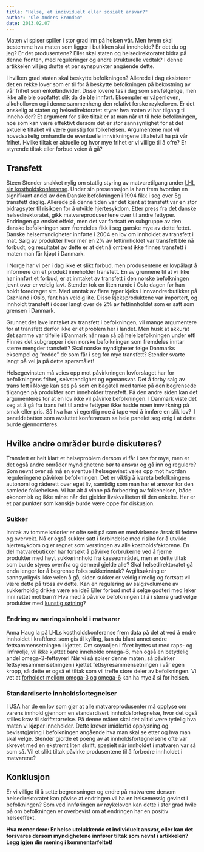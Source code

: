 ```yaml
---
title: "Helse, et individuelt eller sosialt ansvar?"
author: "Ole Anders Brøndbo"
date: 2013.02.07
---
```


Maten vi spiser spiller i stor grad inn på helsen vår. Men hvem skal bestemme hva maten som ligger i butikken skal inneholde? Er det du og jeg? Er det produsentene? Eller skal staten og helsedirektoratet bidra på denne fronten, med reguleringer og andre strukturelle vedtak? I denne artikkelen vil jeg drøfte et par synspunkter angående dette.

I hvilken grad staten skal beskytte befolkningen? Allerede i dag eksisterer det en rekke lover som er til for å beskytte befolkningen på bekostning av vår frihet som enkeltindivider. Disse lovene tas i dag som selvfølgelige, men ikke alle ble oppfattet slik da de ble innført. Eksempler er våpenloven, alkoholloven og i denne sammenheng den relativt ferske røykeloven. Er det ønskelig at staten og helsedirektoratet styrer hva maten vi har tilgang til inneholder? Et argument for slike tiltak er at man når ut til hele befolkningen, noe som kan være effektivt dersom det er stor sannsynlighet for at det aktuelle tiltaket vil være gunstig for folkehelsen. Argumentene mot vil hovedsakelig omhandle de eventuelle innvirkningene tiltaketvil ha på vår frihet. Hvilke tiltak er aktuelle og hvor mye frihet er vi villige til å ofre? Er styrende tiltak eller forbud veien å gå?

## Transfett

Steen Stender snakket nylig om statlig styring av matvaretilgang under [LHL sin kostholdskonferanse](ldl-konferanse-2013.qmd). Under sin presentasjon la han frem hvordan en signifikant andel av den Danske befolkningen i 1994 fikk i seg over 5g transfett daglig. Allerede på denne tiden var det kjent at transfett var en stor bidragsyter til risikoen for å utvikle hjertesykdom. Etter press fra det danske helsedirektoratet, gikk matvareprodusentene over til andre fettyper. Endringen ga ønsket effekt, men det var fortsatt en subgruppe av den danske befolkningen som fremdeles fikk i seg ganske mye av dette fettet. Danske helsemyndigheter innførte i 2004 en lov om innholdet av transfett i mat. Salg av produkter hvor mer en 2% av fettinnholdet var transfett ble nå forbudt, og resultatet av dette er at det nå omtrent ikke finnes transfett i maten man får kjøpt i Danmark.

I Norge har vi per i dag ikke et slikt forbud, men produsentene er lovpålagt å informere om et produkt inneholder transfett. En av grunnene til at vi ikke har innført et forbud, er at inntaket av transfett i den norske befolkningen jevnt over er veldig lavt. Stender tok en liten runde i Oslo dagen før han holdt foredraget sitt. Med unntak av flere typer kjeks i innvandrerbutikker på Grønland i Oslo, fant han veldig lite. Disse kjeksproduktene var importert, og innholdt transfett i doser langt over de 2% av fettinnholdet som er satt som grensen i Danmark.

Grunnet det lave inntaket av transfett i befolkningen, vil mange argumentere for at transfett derfor ikke er et problem her i landet. Men husk at akkurat det samme var tilfelle i Danmark når man så på hele befolkningen under ett! Finnes det subgrupper i den norske befolkningen som fremdeles inntar større mengder transfett? Skal norske myndigheter følge Danmarks eksempel og ”redde” de som får i seg for mye transfett? Stender svarte langt på vei ja på dette spørsmålet!

Helsegevinsten må veies opp mot påvirkningen lovforslaget har for befolkningens frihet, selvstendighet og egenansvar. Det å forby salg av trans fett i Norge kan ses på som en bagatell med tanke på den begrensede tilgangen på produkter som inneholder transfett. På den andre siden kan det argumenteres for at en lov ikke vil påvirke befolkningen. I Danmark viste det seg at å gå fra trans fett til andre fettyper ikke hadde noen innvirkning på smak eller pris. Så hva har vi egentlig noe å tape ved å innføre en slik lov?  I paneldebatten som avsluttet konferansen sa hele panelet seg enig i at dette burde gjennomføres.

## Hvilke andre områder burde diskuteres?

Transfett er helt klart et helseproblem dersom vi får i oss for mye, men er det også andre områder myndighetene bør ta ansvar og gå inn og regulere? Som nevnt over så må en eventuell helsegevinst veies opp mot hvordan reguleringene påvirker befolkningen. Det er viktig å ivareta befolkningens autonomi og råderett over eget liv, samtidig som man har et ansvar for den samlede folkehelsen. Vi har alt å vinne på forbedring av folkehelsen, både økonomisk og ikke minst når det gjelder livskvaliteten til den enkelte. Her er et par punkter som kanskje burde være oppe for diskusjon.

### Sukker

Inntak av tomme kalorier er ofte sett på som en medvirkende årsak til fedme og overvekt. Nå er også sukker satt i forbindelse med risiko for å utvikle hjertesykdom og er regnet som verstingen av alle kostholdsfaktorene. En del matvarebutikker har forsøkt å påvirke forbrukerne ved å fjerne produkter med høyt sukkerinnhold fra kasseområdet, men er dette tiltak som burde styres ovenfra og dermed gjelde alle? Skal helsedirektoratet gå enda lenger for å begrense folks sukkerinntak? Avgiftsøkning er sannsynligvis ikke veien å gå, siden sukker er veldig rimelig og fortsatt vil være dette på tross av dette. Kan en regulering av salgsvolumene av sukkerholdig drikke være en ide? Eller forbud mot å selge godteri med leker inni rettet mot barn? Hva med å påvirke befolkningen til å i større grad velge produkter med [kunstig søtning](sotstoffer.qmd)?

### Endring av næringsinnhold i matvarer

Anna Haug la på LHLs kostholdskonferanse frem data på det at ved å endre innholdet i kraftforet som gis til kylling, kan du blant annet endre fettsammensetningen i kjøttet. Om soyaoljen i fôret byttes ut med raps- og linfrøolje, vil ikke kjøttet bare inneholde omega-6, men også en betydelig andel omega-3-fettsyrer! Når vi så spiser denne maten, så påvirker fettsyresammensetningen i kjøttet fettsyresammensetningen i vår egen kropp, så dette er også et tiltak som vil treffe store deler av befolkningen. Vi vet at [forholdet mellom omega-3 og omega-6](http://www.friskogfunksjonell.no/omega-3-og-omega-6-i-kostholdet/ "Omega-3 og Omega-6 i kostholdet") kan ha mye å si for helsen.

### Standardiserte innholdsfortegnelser

I USA har de en lov som gjør at alle matvareprodusenter må opplyse om varens innhold gjennom en standardisert innholdsfortegnelse, hvor det også stilles krav til skriftstørrelse. På denne måten skal det alltid være tydelig hva maten vi kjøper inneholder. Dette krever imidlertid opplysning og bevisstgjøring i befolkningen angående hva man skal se etter og hva man skal velge. Stender gjorde et poeng av at innholdsfortegnelsene ofte var skrevet med en ekstremt liten skrift, spesielt når innholdet i matvaren var så som så. Vil et slikt tiltak påvirke produsentene til å forbedre innholdet i matvarene?

## Konklusjon

Er vi villige til å sette begrensninger og endre på matvarene dersom helsedirektoratet kan påvise at endringen vil ha en helsemessig gevinst i befolkningen? Som ved innføringen av røykeloven kan dette i stor grad hvile på om befolkningen er overbevist om at endringen har en positiv helseeffekt.

**Hva mener dere: Er helse utelukkende et individuelt ansvar, eller kan det forsvares dersom myndighetene innfører tiltak som nevnt i artikkelen? Legg igjen din mening i kommentarfeltet!**
